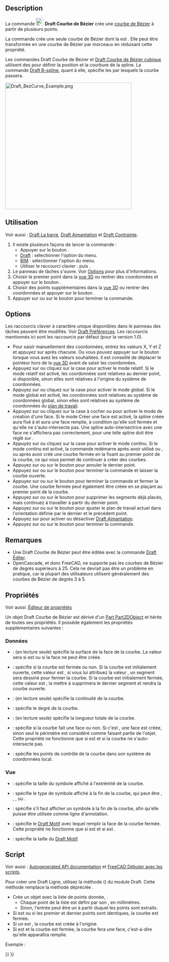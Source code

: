 <languages/>

{{Docnav/fr
|[[Draft_CubicBezCurve/fr|Courbe de Bézier cubique]]
|[[Draft_Point/fr|Point]]
|[[Draft_Workbench/fr|Atelier Draft]]
|IconL=Draft_CubicBezCurve.svg
|IconR=Draft_Point.svg
|IconC=Workbench_Draft.svg
}}

{{GuiCommand/fr
|Name=Draft BezCurve
|Name/fr=Draft Courbe de Bézier
|MenuLocation=Draft : Formes → Outils de Bézier → Courbe de Bézier<br><br>BIM : Formes 2D → Courbe de Bézier
|Workbenches=[[Draft_Workbench/fr|Draft]], [[BIM_Workbench/fr|atelier BIM]]
|Shortcut={{KEY|B}} {{KEY|Z}}
|Version=0.14
|SeeAlso=[[Draft_CubicBezCurve/fr|Draft Courbe de Bézier cubique]], [[Draft_BSpline/fr|Draft B-spline]]
}}

==Description== 

La commande [[Image:Draft_BezCurve.svg|24px]] '''Draft Courbe de Bézier''' crée une [http://fr.wikipedia.org/wiki/Courbe_de_B%C3%A9zier courbe de Bézier] à partir de plusieurs points.

La commande crée une seule courbe de Bézier dont la {{PropertyData|Degree}} est {{incode|number_of_points - 1}}. Elle peut être transformée en une courbe de Bézier par morceaux en réduisant cette propriété.

Les commandes Draft Courbe de Bézier et [[Draft_CubicBezCurve/fr|Draft Courbe de Bézier cubique]] utilisent des {{Emphasis|points de contrôle}} pour définir la position et la courbure de la spline. La commande [[Draft_BSpline/fr|Draft B-spline]], quant à elle, spécifie les {{Emphasis|points exacts}} par lesquels la courbe passera.

[[Image:Draft_BezCurve_Example.png|400px]]
{{Caption|Courbe de Bézier définie par plusieurs points de control}}

<span id="Usage"></span>
==Utilisation==

Voir aussi : [[Draft_Tray/fr|Draft La barre]], [[Draft_Snap/fr|Draft Aimantation]] et [[Draft_Constrain/fr|Draft Contrainte]].

# Il existe plusieurs façons de lancer la commande :
#* Appuyer sur le bouton {{Button|[[Image:Draft_BezCurve.svg|16px]] [[Draft_BezCurve/fr|Courbe de Bézier]]}}.
#* [[Draft_Workbench/fr|Draft]] : sélectionner l'option {{MenuCommand|Formes → Outils de Bézier → [[Image:Draft_BezCurve.svg|16px]] Courbe de Bézier}} du menu.
#* [[BIM_Workbench/fr|BIM]] : sélectionner l'option {{MenuCommand|Formes 2D → [[Image:Draft_BezCurve.svg|16px]] Courbe de Bézier}} du menu.
#* Utiliser le raccourci clavier : {{KEY|B}} puis {{KEY|Z}}.
# Le panneau de tâches {{MenuCommand|Courbe de Bézier}} s'ouvre. Voir [[#Options|Options]] pour plus d'informations.
# Choisir le premier point dans la [[3D_view/fr|vue 3D]] ou rentrer des coordonnées et appuyer sur le bouton {{Button|[[Image:Draft_AddPoint.svg|16px]] Entrer un point}}.
# Choisir des points supplémentaires dans la [[3D_view/fr|vue 3D]] ou rentrer des coordonnées et appuyer sur le bouton {{Button|[[Image:Draft_AddPoint.svg|16px]] Entrer un point}}.
# Appuyer sur {{KEY|Échap}} ou sur le bouton {{Button|Fermer}} pour terminer la commande.

==Options==

Les raccourcis clavier à caractère unique disponibles dans le panneau des tâches peuvent être modifiés. Voir [[Draft_Preferences/fr|Draft Préférences]]. Les raccourcis mentionnés ici sont les raccourcis par défaut (pour la version 1.0).

* Pour saisir manuellement des coordonnées, entrez les valeurs X, Y et Z et appuyez sur {{KEY|Entrée}} après chacune. Ou vous pouvez appuyer sur le bouton {{Button|[[Image:Draft_AddPoint.svg|16px]] Entrer un point}} lorsque vous avez les valeurs souhaitées. Il est conseillé de déplacer le pointeur hors de la [[3D_view/fr|vue 3D]] avant de saisir les coordonnées.
* Appuyez sur {{KEY|R}} ou cliquez sur la case {{MenuCommand|Relative}} pour activer le mode relatif. Si le mode relatif est activé, les coordonnées sont relatives au dernier point, si disponible, sinon elles sont relatives à l'origine du système de coordonnées.
* Appuyez sur {{KEY|G}} ou cliquez sur la case {{MenuCommand|Global}} pour activer le mode global. Si le mode global est activé, les coordonnées sont relatives au système de coordonnées global, sinon elles sont relatives au système de coordonnées du [[Draft_SelectPlane/fr|plan de travail]].
* Appuyez sur {{KEY|F}} ou cliquez sur la case à cocher {{MenuCommand|Remplir}} {{VersionNoteMinus/fr|1.0}} ou {{MenuCommand|Créer une face}} {{VersionNote/fr|1.1}} pour activer le mode de création d'une face. Si le mode Créer une face est activé, la spline créée aura {{PropertyData|Make Face}} fixé à {{TRUE}} et aura une face remplie, à condition qu'elle soit fermée et qu'elle ne s'auto-intersecte pas. Une spline auto-intersectrice avec une face ne s'affichera pas correctement, pour une telle spline {{PropertyData|Make Face}} doit être réglé sur {{FALSE}}.
* Appuyez sur {{KEY|N}} ou cliquez sur la case {{MenuCommand|Continuer}} pour activer le mode continu. Si le mode continu est activé, la commande redémarre après avoir utilisé {{Button|[[Image:Draft_FinishLine.svg|16px]] Terminer}} ou {{Button|[[Image:Draft_CloseLine.svg|16px]] Fermer}}, ou après avoir créé une courbe fermée en la fixant au premier point de la courbe, ce qui vous permet de continuer à créer des courbes.
* Appuyez sur {{KEY|/}} ou sur le bouton {{Button|[[Image:Draft_UndoLine.svg|16px]] Annuler}} pour annuler le dernier point.
* Appuyez sur {{KEY|A}} ou sur le bouton {{Button|[[Image:Draft_FinishLine.svg|16px]] Terminer}} pour terminer la commande et laisser la courbe ouverte.
* Appuyez sur {{KEY|O}} ou sur le bouton {{Button|[[Image:Draft_CloseLine.svg|16px]] Fermer}} pour terminer la commande et fermer la courbe. Une courbe fermée peut également être créée en se plaçant au premier point de la courbe.
* Appuyez sur {{KEY|W}} ou sur le bouton {{Button|[[Image:Draft Wipe.svg|16px]] Effacer}} pour supprimer les segments déjà placés, mais continuez à travailler à partir du dernier point.
* Appuyez sur {{KEY|U}} ou sur le bouton {{Button|[[Image:Draft SelectPlane.svg|16px]] [[Draft_SelectPlane/fr|Définir le plan de travail]]}} pour ajuster le plan de travail actuel dans l'orientation définie par le dernier et le précédent point.
* Appuyez sur {{KEY|S}} pour activer ou désactiver [[Draft_Snap/fr|Draft Aimantation]].
* Appuyez sur {{KEY|Échap}} ou sur le bouton {{Button|Fermer}} pour terminer la commande.

<span id="Notes"></span>
==Remarques==

* Une Draft Courbe de Bézier peut être éditée avec la commande [[Draft_Edit/fr|Draft Éditer]].
* OpenCascade, et donc FreeCAD, ne supporte pas les courbes de Bézier de degrés supérieurs à 25. Cela ne devrait pas être un problème en pratique, car la plupart des utilisateurs utilisent généralement des courbes de Bézier de degrés 3 à 5.

<span id="Properties"></span>
==Propriétés==

Voir aussi: [[Property_editor/fr|Éditeur de propriétés]]

Un objet Draft Courbe de Bézier est dérivé d'un [[Part_Part2DObject/fr|Part Part2DObject]] et hérite de toutes ses propriétés. Il possède également les propriétés supplémentaires suivantes :

<span id="Data"></span>
=== Données ===

{{TitleProperty|Draft}}

* {{PropertyData|Area|Area}} : (en lecture seule) spécifie la surface de la face de la courbe. La valeur sera {{value|0.0}} si {{PropertyData|Make Face}} est {{FALSE}} ou si la face ne peut être créée.
* {{PropertyData|Closed|Bool}} : spécifie si la courbe est fermée ou non. Si la courbe est initialement ouverte, cette valeur est {{FALSE}}, si vous lui attribuez la valeur {{TRUE}}, un segment sera dessiné pour fermer la courbe. Si la courbe est initialement fermée, cette valeur est {{TRUE}}, la mettre à {{FALSE}} supprimera le dernier segment et rendra la courbe ouverte.
* {{PropertyData|Continuity|IntegerList}} : (en lecture seule) spécifie la continuité de la courbe.
* {{PropertyData|Degree|Integer}} : spécifie le degré de la courbe.
* {{PropertyData|Length|Length}} : (en lecture seule) spécifie la longueur totale de la courbe.
* {{PropertyData|Make Face|Bool}} : spécifie si la courbe fait une face ou non. Si c'est {{TRUE}}, une face est créée, sinon seul le périmètre est considéré comme faisant partie de l'objet. Cette propriété ne fonctionne que si {{PropertyData|Closed}} est {{TRUE}} et si la courbe ne s'auto-intersecte pas.
* {{PropertyData|Points|VectorList}} : spécifie les points de contrôle de la courbe dans son système de coordonnées local.

<span id="View"></span>
=== Vue ===

{{TitleProperty|Draft}}

* {{PropertyView|Arrow Size|Length}} : spécifie la taille du symbole affiché à l'extrémité de la courbe.
* {{PropertyView|Arrow Type|Enumeration}} : spécifie le type de symbole affiché à la fin de la courbe, qui peut être {{value|Dot}}, {{value|Circle}}, {{value|Arrow}}, {{value|Tick}} ou {{value|Tick-2}}.
* {{PropertyView|End Arrow|Bool}} : spécifie s'il faut afficher un symbole à la fin de la courbe, afin qu'elle puisse être utilisée comme ligne d'annotation.
* {{PropertyView|Pattern|Enumeration}} : spécifie le [[Draft_Pattern/fr|Draft Motif]] avec lequel remplir la face de la courbe fermée. Cette propriété ne fonctionne que si {{PropertyData|Make Face}} est {{TRUE}} et si {{PropertyView|Display Mode}} est {{value|Flat Lines}}.
* {{PropertyView|Pattern Size|Float}} : spécifie la taille du [[Draft_Pattern/fr|Draft Motif]].

<span id="Scripting"></span>
==Script==

Voir aussi : [https://freecad.github.io/SourceDoc/ Autogenerated API documentation] et [[FreeCAD_Scripting_Basics/fr|FreeCAD Débuter avec les scripts]].

Pour créer une Draft Ligne, utilisez la méthode {{incode|make_bezcurve}} ({{Version/fr|0.19}}) du module Draft. Cette méthode remplace la méthode dépréciée {{incode|makeBezCurve}}.

{{Code|code=
bezcurve = make_bezcurve(pointslist, closed=False, placement=None, face=None, support=None, degree=None)
bezcurve = make_bezcurve(Part.Wire, closed=False, placement=None, face=None, support=None, degree=None)
}}

* Crée un objet {{incode|bezcurve}} avec la liste de points donnée, {{incode|pointslist}}.
** Chaque point de la liste est défini par son {{incode|FreeCAD.Vector}}, en millimètres.
** Sinon, l'entrée peut être un {{incode|Part.Wire}} à partir duquel les points sont extraits.
* Si {{incode|closed}} est {{incode|True}} ou si les premier et dernier points sont identiques, la courbe est fermée.
* Si un {{incode|placement}} est {{incode|None}}, la courbe est créée à l'origine.
* Si {{incode|face}} est {{incode|True}} et la courbe est fermée, la courbe fera une face, c'est-à-dire qu'elle apparaîtra remplie.

Exemple :

{{Code|code=
import FreeCAD as App
import Draft

doc = App.newDocument()

p1 = App.Vector(0, 0, 0)
p2 = App.Vector(1000, 1000, 0)
p3 = App.Vector(2000, 0, 0)
p4 = App.Vector(1500, -2000, 0)

bezcurve1 = Draft.make_bezcurve([p1, p2, p3, p4], closed=True)
bezcurve2 = Draft.make_bezcurve([p4, 1.3*p2, p1, 4.1*p3], closed=True)
bezcurve3 = Draft.make_bezcurve([1.7*p3, 1.5*p4, 2.1*p2, p1], closed=True)

doc.recompute()
}}


{{Docnav/fr
|[[Draft_CubicBezCurve/fr|Courbe de Bézier cubique]]
|[[Draft_Point/fr|Point]]
|[[Draft_Workbench/fr|Atelier Draft]]
|IconL=Draft_CubicBezCurve.svg
|IconR=Draft_Point.svg
|IconC=Workbench_Draft.svg
}}

{{Draft Tools navi{{#translation:}}}}
{{Userdocnavi{{#translation:}}}}